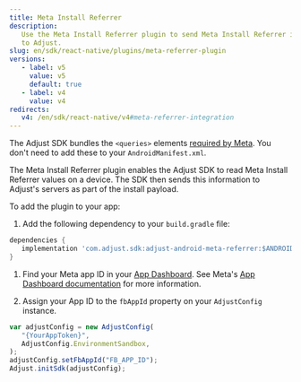 ```yaml
---
title: Meta Install Referrer
description:
   Use the Meta Install Referrer plugin to send Meta Install Referrer information
   to Adjust.
slug: en/sdk/react-native/plugins/meta-referrer-plugin
versions:
   - label: v5
     value: v5
     default: true
   - label: v4
     value: v4
redirects:
   v4: /en/sdk/react-native/v4#meta-referrer-integration
---
```


<Callout type="note">

The Adjust SDK bundles the `<queries>` elements [required by Meta](https://developers.facebook.com/docs/app-ads/meta-install-referrer#step-1--add-the-meta-apps). You don't need to add these to your `AndroidManifest.xml`.

</Callout>

The Meta Install Referrer plugin enables the Adjust SDK to read Meta Install Referrer values on a device. The SDK then sends this information to Adjust's servers as part of the install payload.

To add the plugin to your app:

1. Add the following dependency to your `build.gradle` file:

```groovy
dependencies {
   implementation 'com.adjust.sdk:adjust-android-meta-referrer:$ANDROID_V5_VERSION'
}
```

1. Find your Meta app ID in your [App Dashboard](https://developers.facebook.com/apps). See Meta's [App Dashboard documentation](https://developers.facebook.com/docs/development/create-an-app/app-dashboard) for more information.

1. Assign your App ID to the `fbAppId` property on your `AdjustConfig` instance.

```js
var adjustConfig = new AdjustConfig(
   "{YourAppToken}",
   AdjustConfig.EnvironmentSandbox,
);
adjustConfig.setFbAppId("FB_APP_ID");
Adjust.initSdk(adjustConfig);
```
